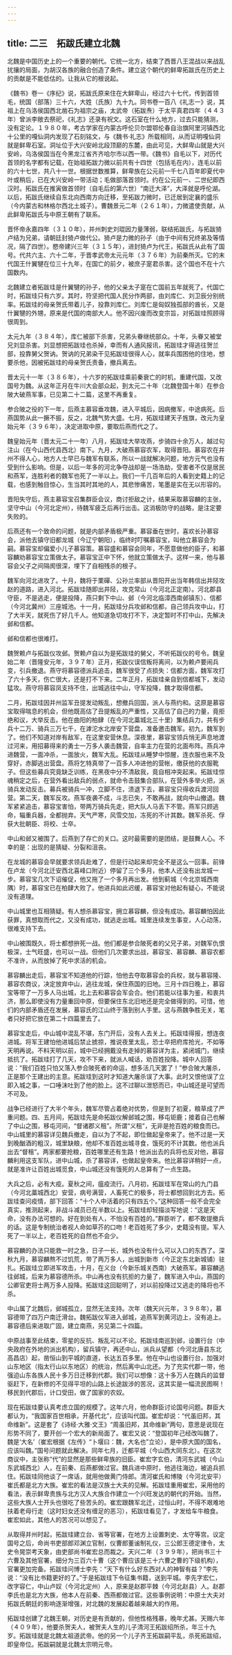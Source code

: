 ```yaml
---
---
---
```

title: 二三　拓跋氏建立北魏
---



北魏是中国历史上的一个重要的朝代。它统一北方，结束了西晋八王混战以来战乱扰攘的局面，为胡汉各族的融合创造了条件。建立这个朝代的鲜卑拓跋氏在历史上的贡献是不能低估的。让我从它的根说起。

《魏书》卷一《序纪》说，拓跋氏原来住在大鲜卑山，经过六十七代，传到首领毛，统国（部落）三十六，大姓（氏族）九十九。同书卷一百八《礼志一》说，其祖上在乌洛侯国西北凿石为祖宗之庙，太武帝（拓跋焘）于太平真君四年（４４３年）曾派李敞去祭祀，《礼志》还录有祝文。这石室在什么地方，过去只能猜测，没有定论。１９８０年，考古学家在内蒙古呼伦贝尔盟鄂伦春自治旗阿里河镇西北十公里的嘎仙洞内发现了石刻铭文，与《魏书·礼志》所载相同，从而证明嘎仙洞就是鲜卑石室。洞址位于大兴安岭北段顶巅的东麓，由此可见，大鲜卑山就是大兴安岭，乌洛侯国当在今黑龙江省齐齐哈尔市以西一带。《魏书》自毛以下，对历代首领的名字都有记载，在始祖拓跋力微以前共有十四世（包括毛在内），连毛以前的六十七世，共八十一世。根据世数推算，鲜卑族在公元前一千七八百年即夏代中叶或稍后，已在大兴安岭一带活动；毛做部落首领时。约在公元前一、二世纪即西汉时。拓跋氏在推寅做首领时（自毛后的第六世）“南迁大泽”，大泽就是呼伦湖。以后，拓跋氏继续自东北向西南方向迁移，至拓跋力微时，已迁居到定襄的盛乐（今内蒙古和林格尔西北土城子）。曹魏景元二年（２６１年），力微遣使贡献，从此鲜卑拓跋氏与中原王朝有了联系。

晋怀帝永嘉四年（３１０年），并州刺史刘琨因力量薄弱，联结拓跋氏，与拓跋猗卢结为兄弟，请朝廷封猗卢做代公。猗卢是力微的孙子（由于中间有兄终弟及等情况，隔了四世）。愍帝建兴三年（３１５年），进封猗卢为代王，拓跋氏从此有了国号。代共六主、六十二年，于晋孝武帝太元元年（３７６年）为前秦所灭。它的末代国王什翼犍在位三十九年，在国亡的前夕，被庶子寔君杀害。这个国也不在十六国数内。

北魏建立者拓跋珪是什翼犍的孙子，他的父亲太子寔在亡国前五年就死了。代国亡时，拓跋珪只有六岁。其时，符坚把代国人民分作两部，由刘库仁、刘卫辰分别统率。拓跋珪的母亲贺氏带着儿子，投靠刘库仁。刘库仁是匈奴独孤部的酋长，又是什翼犍的外甥，原来是代国的南部大人。他不因兴废而改变宗旨，对拓跋珪照顾得很周到。

太元九年（３８４年），库仁被部下杀害，兄弟头眷继统部众。十年，头眷又被堂兄刘显杀害。刘显想把拓跋珪也杀掉，幸而有人通风报讯，拓跋珪才得逃往贺兰部，投靠舅父贺讷。贺讷的兄弟染干见拓跋珪很得人心，就率兵围困他的住地，想要杀他，因被拓跋珪的母亲贺氏责备，撤兵离去。

晋太元十一年（３８６年），十六岁的拓跋珪乘前秦衰亡的时机，重建代国，又改国号为魏。从这年正月在牛川大会部众起，到太元二十年（北魏登国十年）在参合陂大破燕军事，已见第二十二篇，这里不再重复。

参合陂之役的下一年，后燕主慕容垂攻魏，进入平城后，因病撤军，中途病死。后燕国势从此一撅不振，反之，北魏气势大盛。七月，拓跋珪建天子旌旗，改元为皇始元年（３９６年），决定进取中原，要取后燕而代之了。

魏皇始元年〔晋太元二十一年）八月，拓跋珪大举攻燕，步骑四十余万人，越过句注山（在今山西代县西北）南下。九月，大破燕慕容农军，取得晋阳。慕容农在并州不得人心，地方人士早已与魏军有联系，所以一战就解决问题，地方元气也没有受到什么影响。但是，以后一年多的河北争夺战却是一场浩劫，受害者不仅是居民和燕军，连胜利者的魏军也死了一半以上。我们一千几百年后的人看到史籍上的记载，也感到触目惊心，生当其时其地的人，其悲惨痛苦，笔墨是实在无以形容的。

晋阳失守后，燕主慕容宝召集群臣会议，商讨拒敌之计，结果采取慕容麟的主张，坚守中山（今河北定州），待魏军疲乏后再行出击。这消极防守的战略，是注定要失败的。

后燕还有一个致命的问题，就是内部矛盾极严重。慕容垂在世时，喜欢长孙慕容会，派他去镇守旧都龙城（今辽宁朝阳），临终时叮嘱慕容宝，叫他立慕容会为嗣。慕容宝却偏爱小儿子慕容策。慕容盛和慕容会同年，不愿意做他的臣子，和慕容麟劝慕容宝立策做太子。慕容宝正中下怀，他就立策做太子。这样一来，他与慕容会父子之间隔阂很深，埋下了自相残杀的根子。

魏军向河北进攻了。十月，魏将于栗磾、公孙兰率部从晋阳开出当年韩信出井陉攻赵的道路，进入河北。拓跋珪随即出井陉，攻克常山（今河北正定南）。河北郡县守臣，不是逃走，便是投降，燕只剩下中山、邺（今河北临漳西南邺镇东）、信都（今河北冀州）三座城池。十一月，拓跋珪分兵攻邺和信都，自己领兵攻中山，打了大半天，就死伤了好几千人。他知道急切攻打不下，决定暂时不打中山，先解决邺和信都。

邺和信都也很难打。

魏贺赖卢与拓跋仪攻邺。贺赖卢自以为是拓跋珪的舅父，不听拓跋仪的号令。魏皇始二年（晋隆安元年，３９７年）正月，拓跋仪误信叛将离间，以为赖卢要闹兵变，引兵撤退。燕守将慕容德派兵追击，魏军很受了点损失：信都方面，魏军攻打了六十多天，伤亡很大，还是打不下来。二年正月，拓跋珪亲自到信都城下，发动猛攻。燕守将慕容凤支持不住，出城逃往中山，守军投降，魏才取得信都。

二月，拓跋珪因并州监军丑提发动叛乱，想撤兵回国，派人与燕约和。这原是慕容宝取得喘息的机会，但他既高估了丑提叛乱的严重性，又高估了自己的力量，竟拒绝和议，大举反击。他在曲阳的柏肆〔在今河北藁城北三十里）集结兵力，共有步兵十二万、骑兵三万七千，在滹沱水北岸安下营盘，准备邀击魏军。初九，魏军到了。他们不知道对岸有敌军，在这里安营休息。深夜里，慕容宝领兵悄无声息地渡过河来，用招募得来的勇士一万多人袭击魏营，自率主力在营的北面布阵。燕兵冲进魏营，一面冲杀，一面放火，魏军大乱。拓跋珪从睡梦中惊醒，连衣服也来不及穿好，赤脚逃出营盘。燕将乞特真带了一百多人冲进他的营帐，缴获他的衣服靴子。但这些募兵究竟缺乏训练，在黑夜中分不清敌我，竟自相冲突起来。拓跋珪惊魂稍定之后，在营外看出敌兵的弱点，就命令击鼓集合部队，在营外多举火把，派骑兵发动反击。募兵被骑兵一冲，立脚不住，溃退下去，慕容宝只得收兵渡河回营。第二天，魏军反攻。燕军夜袭不成，斗志已失，不敢再战，就向中山撤退。魏军紧紧追击，慕容宝害怕，带两万骑兵先走，把大队人马丢下不管。燕军只顾逃命，辎重兵器，全都抛弃。天气严寒，风雪交加，冻死的不计其数。魏军杀死、俘获大批朝臣、将校、士卒。

中山和邺又被围了。后燕到了存亡的关口。这时最需要的是团结，是鼓舞人心。不幸的是：出现的是猜疑、分裂和沮丧。

在龙城的慕容会早就要求领兵赴难了，但是行动起来却完全不是这么一回事。前锋在卢龙（今河北迁安西北喜峰口附近）停留了三个多月，他本人还没有出龙城一步。慕容宝几次下诏催促，他又拖了一个多月再出发。他到蓟城（今北京城西南隅）时，慕容宝已在柏肆大败了。他进兵如此迟缓，慕容宝对他起有疑心，不能说没有道理。

中山城里也互相猜疑。有人想杀慕容宝，拥立慕容麟，但没有成功。慕容麟怕因此获罪，真想取而代之，又没有成功，就逃走出城。城里连续发生事变，人心动荡，很难支持下去。

中山被围既久，将士都想拚死一战。他们都是参合陂死者的父兄子弟，对魏军仇恨极深，士气旺盛，也可以一战。但他们几次要求出战，慕容宝、慕容麟、慕容农都不准许，从而放掉了死中求活的机会。

慕容麟出走后，慕容宝不知道他的行踪，怕他去夺取慕容会的兵权，就与慕容隆、慕容农商议，决定放弃中山，逃往龙城，保住燕国的旧地。三月十四日晚上，慕容宝等带了一万多人马出城，北上去和慕容会军会合。他们若能以往事为鉴，和衷共济，那么即使没有力量重回中原，但要保住东北旧地还是完全做得到的。可惜，他们的内部矛盾还在发展，慕容氏的江山终于落到别人手里。这与燕魏争胜无关，笔者只好把它放在第二十四篇里去了。

慕容宝走后，中山城中混乱不堪，东门开后，没有人去关上。拓跋珪得报，想连夜进城。将军王建怕他进城后禁止掳掠，推说夜里太乱，恐士卒把府库抢光，不如等天明再说。不料天明以前，城中已经拥戴没有走掉的慕容详为主，紧闭城门，继续抵抗了。拓跋珪打了几天，攻不下来，就派人喊话，劝百姓投降。城中人回答说：“我们百姓只怕又落入参合陂死者的命运，想多活几天罢了！”参合陂大屠杀，正是那个王建出的主意。拓跋珪到这时才知道大屠杀误了大事。此时又恨他误了立即入城之事，一口唾沫吐到了他的脸上。这不过聊以泄怒而已，中山城还是可望而不可及。

战争已经进行了大半个年头，魏军尽管占着绝对优势，但是到了初夏，粮草成了严重问题。四、五月间，拓跋珪先是命拓跋仪解邺城之围，移屯钜鹿；接着自己也解了中山之围，移屯河间，“督诸郡义租”。所谓“义租”，无非是抢百姓的粮食而已。中山城里的慕容详见魏兵撤走，自以为了不起，即位做起皇帝来了。他不过是一天到晚酗酒的粗汉，城里缺粮，他却不准百姓出城寻食，饿死的不计其数。他也派兵出去“督租”。两家都要抢粮，百姓哪里还有生路！他派出去的兵将也反对他，慕容麟利用这支军队，进中山城，杀了慕容详，也做起皇帝来。他比慕容详稍好一点，就是准许让百姓出城觅食，中山城还没有饿死的人总算有了一点生路。

大兵之后，必有大疫。夏秋之间，瘟疫流行。八月初，拓跋珪军在常山的九门县（今河北藁城西北）安营，病号满营，人畜死亡的极多，将士都想回到北方去。拓跋珪查问疫情，部下回答：“十个人中活着的只有四五个。”这种回答一般不会完全真实，推测起来，非战斗减员已在半数以上。拓跋珪却轻描淡写地说：“这是天命，没有办法可想的。好在到处有人，不怕没有百姓的。”群臣听了，都不敢提撤兵的话。这是专制统治者视人命如草芥的口吻！老百姓死了多少，史籍没有提。军人死了一半以上，老百姓死的自然也不会少。

慕容麟的办法只能救一时之急，日子一长，城外也没有什么可以入口的东西了。深秋九月，慕容麟熬不过饥荒，带了两万多人，出城到新市（今正定东北新城铺）驻扎。拓跋珪立即进军攻击，十月，在义台（今新乐城关西南）大破燕军。慕容麟逃往邺城，后来为慕容德所杀。中山再也没有抗拒的力量了，魏军进入中山，燕国的公卿官吏将士两万多人投降。拓跋珪这回聪明了，对以前投降过又逃走的降将也不杀。

中山属了北魏后，邺城孤立，显然无法支持。次年（魏天兴元年，３９８年），慕容德带了四万户南迁滑台。魏拓跋仪军进入邺城，追燕军到黄河边上，没有追上。慕容德后来进取广固，建立南燕，另见第二十四篇。

中原战事至此结束，零星的反抗、叛乱可以不论。拓跋珪南巡到邺，设置行台（中央政府在外地的派出机构），留兵镇守，再还中山，派兵从望都（今河北唐县东北高昌店）起，凿恒山到平城的直道，长达五百多里。他在中山也设置行台，加强对山东地区（指太行山以东地区）的统治，然后离中山北还。为了充实代郡一带，他强迫山东各族人民十多万日迁移到代郡。我们可以想像：这十多万人在魏兵的监督驱赶下，在新修的不见得平坦的山路上长途跋涉的苦况，这其实是一幅流民图啊！移民到代郡后，计口受田，做了国家的农奴。

现在拓跋珪要认真考虑立国的规模了。这年六月，他命群臣讨论国号问题。群臣大都认为，“我国家百世相承，开基代北”，应该叫代国。崔宏却说：“代虽旧邦，其命维新”。这是套了《诗经·大雅·文王》“周虽旧邦，其命维新”两句，意思是说现在形势不同了，要开创一个宏大的新局面了。崔宏又说：“登国初年己经改叫魏了，魏是‘大名’（崔宏根据《左传》“卜堰曰：魏，大名也”立论），是中原大国的国名，应该叫魏。”国号问题就此解决。同年七月，迁都平城（今山西大同东北）。在这次商议中，主张称“代”的显然是那些鲜卑族的旧臣。崔宏字玄伯，清河东武城（今山东武城西北）人，在前秦、后燕都做过官。魏兵进中原时，他逃往海边，被追兵抓住。拓跋珪同他谈了一席话，就用他做黄门侍郎。清河崔氏和博陵（今河北安平）崔氏都是北方大族。崔宏的看法是汉族士大夫的见解。拓跋珪重用崔宏，采用他的看法，表示鲜卑贵族与北方汉人大族合作建立一个兴旺发达的朝代的开始。当然，这些大族人士开头也很吃了些苦头的。崔宏跟魏军北迁，过恒山时，不得不艰难地扶着老母行走（这时妇女还没有缠足的恶习），拓跋珪看见了，才发给车牛粮食。崔宏如此，其他人的苦况可以想见了。

从取得并州时起，拓跋珪建立台、省等官署，在地方上设置刺史、太守等宫。议定国号之后，命尚书吏部郎邓渊立官制，仪曹郎董谧制礼仪，三公郎王德定律令，太史令晃崇考天象，由吏部尚书崔宏总而裁之。天兴二年（３９９年），把尚书三十六曹及其他官署，细分为三百六十曹（这个曹应该是三十六曹之曹的下级机构），官署更加完备。拓跋珪问博士李先：“天下有什么好东西对人的神智有益？”李先说：“没有比书籍更好的了。”于是拓跋珪下令征集书籍，送到平城。李先字宏仁，改字容仁，中山卢奴（今河北定州）人，原来是赵郡平棘（今河北赵县）人。赵郡李氏也是北方大族，他本人在前秦、西燕都做过官。这些事例说明：中原士大夫对拓跋氏朝廷的影响逐渐增强，对北魏的发展起着越来越大的作用。

拓跋珪创建了北魏王朝，对历史是有贡献的，但他性格残暴，晚年尤甚。天赐六年（４０９年），他要杀贺夫人，被贺夫人生的儿子清河王拓跋绍所杀，年三十九岁。拓跋珪就是北魏太祖道武帝。他的另一个儿子齐王拓跋嗣平乱，杀死拓跋绍，即皇帝位。拓跋嗣就是北魏太宗明元帝。